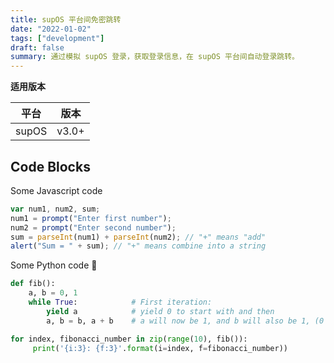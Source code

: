 ```yaml
---
title: supOS 平台间免密跳转
date: "2022-01-02"
tags: ["development"]
draft: false
summary: 通过模拟 supOS 登录，获取登录信息，在 supOS 平台间自动登录跳转。
---
```


**适用版本**

| 平台  | 版本  |
| ----- | ----- |
| supOS | v3.0+ |

## Code Blocks

Some Javascript code

```javascript
var num1, num2, sum;
num1 = prompt("Enter first number");
num2 = prompt("Enter second number");
sum = parseInt(num1) + parseInt(num2); // "+" means "add"
alert("Sum = " + sum); // "+" means combine into a string
```

Some Python code 🐍

```python
def fib():
    a, b = 0, 1
    while True:            # First iteration:
        yield a            # yield 0 to start with and then
        a, b = b, a + b    # a will now be 1, and b will also be 1, (0 + 1)

for index, fibonacci_number in zip(range(10), fib()):
     print('{i:3}: {f:3}'.format(i=index, f=fibonacci_number))
```
